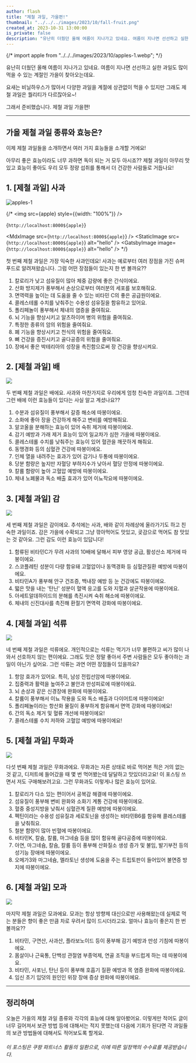 ```yaml
---
author: flash
title: "제철 과일, 가을편!"
thumbnail: "../../../images/2023/10/fall-fruit.png"
created_at: 2023-10-31 13:00:00
is_private: false
description: "유난히 더웠던 올해 여름이 지나가고 있네요. 여름이 지나면 선선하고 실한 과일도 많이 먹을 수 있는 계절인 가을이 찾아오는데요. 요새는 비닐하우스가 많아서 다양한 과일을 계절에 상관없이 먹을 수 있지만 그래도 제철 과일은 퀄리티가 다르잖아요~! 그래서 준비했습니다. 제철 과일 가을편!"
---
```


{/* import apple from "../../../images/2023/10/apples-1.webp"; */}

유난히 더웠던 올해 여름이 지나가고 있네요. 여름이 지나면 선선하고 실한 과일도 많이 먹을 수 있는 계절인 가을이 찾아오는데요.

요새는 비닐하우스가 많아서 다양한 과일을 계절에 상관없이 먹을 수 있지만 그래도 제철 과일은 퀄리티가 다르잖아요~! 

그래서 준비했습니다. 제철 과일 가을편!

---

## 가을 제철 과일 종류와 효능은?

이제 제철 과일들을 소개하면서 여러 가지 효능들을 소개할 거에요!

아무리 좋은 효능이라도 너무 과하면 독이 되는 거 모두 아시죠?? 제철 과일이 아무리 맛있고 효능이 좋아도 우리 모두 정량 섭취를 통해서 더 건강한 사람들로 거듭나요!

## 1. [제철 과일] 사과

![apples-1](../../../images/2023/10/apples-1.webp)

{/* <img  src={apple} style={{width: "100%"}} />

{`http://localhost:8000${apple}`}

<MdxImage src={`http://localhost:8000${apple}`} />
<StaticImage src={`http://localhost:8000${apple}`} alt="hello" />
<GatsbyImage image={`http://localhost:8000${apple}`} alt="hello" /> */}

첫 번째 제철 과일은 가장 익숙한 사과인데요! 사과는 예로부터 여러 장점을 가진 슈퍼 푸드로 알려져왔습니다. 그럼 어떤 장점들이 있는지 한 번 볼까요??

1. 칼로리가 낮고 섬유질이 많아 체중 감량에 좋은 간식이에요.
2. 산화 방지제가 풍부해서 손상으로부터 여러분의 세포를 보호해줘요.
3. 면역력을 높이는 데 도움을 줄 수 있는 비타민 C의 좋은 공급원이에요.
4. 콜레스테롤 수치를 낮춰주는 수용성 섬유질을 함유하고 있어요.
5. 폴리페놀이 풍부해서 체내의 염증을 줄여줘요.
6. 뇌 기능을 향상시키고 알츠하이머 병의 위험을 줄여줘요.
7. 특정한 종류의 암의 위험을 줄여줘요.
8. 폐 기능을 향상시키고 천식의 위험을 줄여줘요.
9. 뼈 건강을 증진시키고 골다공증의 위험을 줄여줘요.
10. 장에서 좋은 박테리아의 성장을 촉진함으로써 장 건강을 향상시켜요.

## 2. [제철 과일] 배

![](../../../images/2023/10/pears-1.webp)

두 번째 제철 과일은 배에요. 사과와 마찬가지로 우리에게 엄청 친숙한 과일이죠. 그런데 그런 배에 이런 효능들이 있다는 사실 알고 계셨나요??

1. 수분과 섬유질이 풍부해서 갈증 해소에 따봉이에요.
2. 소화에 좋아 장을 건강하게 해주고 변비를 예방해줘요.
3. 알코올을 분해하는 효능이 있어 숙취 제거에 따봉이에요.
4. 감기 예방과 가래 제거 효능이 있어 일교차가 심한 가을에 따봉이에요.
5. 콜레스테롤 수치를 낮춰주는 효능이 있어 혈관을 깨끗하게 해줘요.
6. 동맹경화 등의 심혈관 건강에 따봉이에요.
7. 인체 열을 내려주는 효과가 있어 감기나 두통에 따봉이에요.
8. 당분 함량은 높지만 자혈당 부하지수가 낮아서 혈당 안정에 따봉이에요.
9. 칼륨 함량이 높아 고혈압 예방에 따봉이에요.
10. 체내 노폐물과 독소 배출 효과가 있어 이뇨작요에 따봉이에요.

## 3. [제철 과일] 감

![](../../../images/2023/10/persimmons-1.webp)

세 번째 제철 과일은 감이에요. 추석에는 사과, 배와 같이 차례상에 올라가기도 하고 친숙한 과일이죠. 감은 가을에 수확되고 그냥 깎아먹어도 맛있고, 곶감으로 먹어도 참 맛있는 것 같아요. 그런 감도 이런 효능이 있답니다!

1. 함류된 비타민C가 무려 사과의 10배에 달해서 피부 영양 공급, 활성산소 제거에 따봉이에요.
2. 스코플레틴 성분이 다량 함유돼 고혈압이나 동맥경화 등 심혈관질환 예방에 따봉이에요.
3. 비타민A가 풍부해 안구 건조증, 백내장 예방 등 눈 건강에도 따봉이에요.
4. 떫은 맛을 내는 '탄닌' 성분이 혈액 응고를 도와 지혈과 살균작용에 따봉이에요.
5. 아세트알데하이드의 분해를 촉진시켜 숙취 해소에 따봉이에요.
6. 체내의 신진대사를 촉진해 환절기 면역력 강화에 따봉이에요.

## 4. [제철 과일] 석류

![](../../../images/2023/10/pomegranates-1.webp)

네 번째 제철 과일은 석류에요. 개인적으로는 석류는 먹기가 너무 불편하고 씨가 많이 나와서 선호하지 않는 편이에요. 그래도 맛은 정말 좋아서 주변 사람들은 모두 좋아하는 과일이 아닌가 싶어요. 그런 석류는 과연 어떤 장점들이 있을까요?

1. 항암 효과가 있어요. 특히, 남성 전립선암에 따봉이에요.
2. 집중력과 활력을 높여주고 불안과 만성피로에 따봉이에요.
3. 뇌 손상과 같은 신경장애 완화에 따봉이에요.
4. 칼륨이 풍부해서 이뇨 작용을 도와 독소 배출과 다이어트에 따봉이에요!
5. 폴리페놀이라는 항산화 물질이 풍부하게 함유해서 면역 강화에 따봉이에요!
6. 간의 독소 제거 및 혈류 개선에 따봉이에요!
7. 콜레스테롤 수치 저하와 고혈압 예방에 따봉이에요!

## 5. [제철 과일] 무화과

![](../../../images/2023/10/fig-1.webp)

다섯 번째 제철 과일은 무화과에요. 무화과는 자른 상태로 바로 먹어본 적은 거의 없는 것 같고, 디저트에 들어갔을 때 몇 번 먹어봤는데 달달하고 맛있더라고요! 이 포스팅 쓰면서 저도 구매해보려고요. 그런 무화과도 이렇게나 많은 효능이 있어요.

1. 칼로리가 다소 있는 편이어서 공복감 해결에 따봉이에요.
2. 섬유질이 풍부해 변비 완화와 소화기 계통 건강에 따봉이에요.
3. 혈중 중성지방을 낮춰서 심혈관계 질환 예방에 따봉이에요.
4. 펙틴이라는 수용성 섬유질과 세로토닌을 생성하는 비타민B6를 함유해 콜레스테롤을 낮춰줘요.
5. 철분 함량이 많아 빈혈에 따봉이에요.
6. 비타민K, 칼슘, 칼륨, 마그네슘 등을 많이 함유해 골다공증에 따봉이에요.
7. 아연, 마그네슘, 칼슘, 칼륨 등이 풍부해 산화질소 생성 증가 및 불임, 발기부전 등의 성기능 장애에 따봉이에요.
8. 오메가3와 마그네슘, 멜라토닌 생성에 도움을 주는 트립토판이 들어있어 불면증 방지에 따봉이에요.

## 6. [제철 과일] 모과

![](../../../images/2023/10/quinces-1.webp)

마지막 제철 과일은 모과에요. 모과는 항상 방향제 대신으로만 사용해왔는데 실제로 먹는 분들은 향이 좋은 만큼 차로 우려서 많이 드시더라고요. 얼마나 효능이 좋은지 한 번 볼까요??

1. 비타민, 구연산, 사과산, 플라보노이드 등이 풍부해 감기 예방과 만성 기침에 따봉이에요.
2. 몸살이나 근육통, 단백성 관절염 부종억제, 연골 조직을 부드럽게 하는 데 따봉이에요.
3. 비타민, 사포닌, 탄닌 등이 풍부해 호흡기 질환 예방과 목 염증 완화에 따봉이에요.
4. 임신 초기 입덧의 원인인 위장 장애 증상 완화에 따봉이에요.

---

## 정리하며

오늘은 가을의 제철 과일 종류와 각각의 효능에 대해 알아봤어요. 이렇게만 적어도 글이 너무 길어져서 보관 방법 등에 대해서는 적지 못했는데 다음에 기회가 된다면 각 과일들의 보관 방법들에 대해서도 적어보도록 할게요.

###### 이 포스팅은 쿠팡 파트너스 활동의 일환으로, 이에 따른 일정액의 수수료를 제공받습니다.